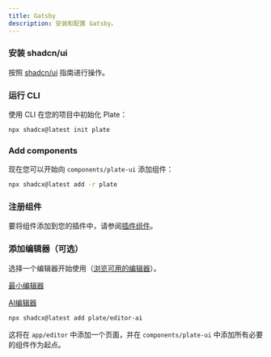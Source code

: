 ```yaml
---
title: Gatsby
description: 安装和配置 Gatsby。
---
```


<Steps>

### 安装 shadcn/ui

按照 [shadcn/ui](https://ui.shadcn.com/docs/installation/gatsby) 指南进行操作。

### 运行 CLI

使用 CLI 在您的项目中初始化 Plate：

```bash
npx shadcx@latest init plate
```

### Add components

现在您可以开始向 `components/plate-ui` 添加组件：

```bash
npx shadcx@latest add -r plate
```

### 注册组件

要将组件添加到您的插件中，请参阅[插件组件](/docs/plugin-components#register-components)。

### 添加编辑器（可选）

选择一个编辑器开始使用（[浏览可用的编辑器](/editors)）。

[最小编辑器](https://template.platejs.org/editor)

[AI编辑器](https://playground.platejs.org/editor)
```bash
npx shadcx@latest add plate/editor-ai
```

这将在 `app/editor` 中添加一个页面，并在 `components/plate-ui` 中添加所有必要的组件作为起点。

</Steps>
